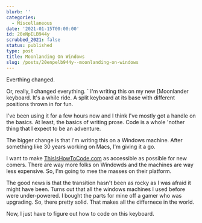 ```yaml
---
blurb: ''
categories:
  - Miscellaneous
date: '2021-01-15T00:00:00'
id: 20eNpELB944y
scrubbed_2021: false
status: published
type: post
title: Moonlanding On Windows
slug: /posts/20enpelb944y--moonlanding-on-windows
---
```


Everthing changed.      

Or, really, I changed everything. 
`
I'm writing this on my new [Moonlander keyboard. It's a while ride. A split keyboard at its base with different positions thrown in for fun. 

I've been using it for a few hours now and I think I've mostly got a handle on the basics. At least, the basics of writing prose. Code is a whole 'nother thing that I expect to be an adventure.

The bigger change is that I'm writing this on a Windows machine. After something like 30 years working on Macs, I'm giving it a go. 

I want to make [ThisIsHowToCode.com](https://thisishowtocode.com/
) as accessible as possible for new comers. There are way more folks on Windowds and the machines are way less expensive. So, I'm going to mee the masses on their platform.

The good news is that the transition hasn't been as rocky as I was afraid it might have been. Turns out that all the windows machines I used before were under-powered. I bought the parts for mine off a gamer who was upgrading. So, there pretty solid. That makes all the differnece in the world. 

Now, I just have to figure out how to code on this keyboard.
